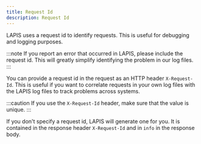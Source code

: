 ```yaml
---
title: Request Id
description: Request Id
---
```


LAPIS uses a request id to identify requests.
This is useful for debugging and logging purposes.

:::note
If you report an error that occurred in LAPIS, please include the request id.
This will greatly simplify identifying the problem in our log files.
:::

You can provide a request id in the request as an HTTP header `X-Request-Id`.
This is useful if you want to correlate requests in your own log files with the LAPIS log files
to track problems across systems.

:::caution
If you use the `X-Request-Id` header, make sure that the value is unique.
:::

If you don't specify a request id, LAPIS will generate one for you.
It is contained in the response header `X-Request-Id` and in `info` in the response body.
